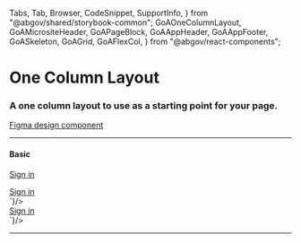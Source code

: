   Tabs,
  Tab,
  Browser,
  CodeSnippet,
  SupportInfo,
} from "@abgov/shared/storybook-common";
  GoAOneColumnLayout,
  GoAMicrositeHeader,
  GoAPageBlock,
  GoAAppHeader,
  GoAAppFooter,
  GoASkeleton,
  GoAGrid,
  GoAFlexCol,
} from "@abgov/react-components";

<Meta title="Layouts/One Column" />

# One Column Layout

### A one column layout to use as a starting point for your page.

[Figma design component](https://www.figma.com/file/ylmHeuDMfxnDBnP1VaQYz8/%E2%9D%96-Styles-and-Content-%7C-DDI?node-id=3787%3A103173)

---

#### Basic

<Story name="Basic">
  <Browser>
    <GoAOneColumnLayout>
      <section slot="header">
        <GoAMicrositeHeader type="alpha" version="UAT" />
        <GoAAppHeader url="/" heading="Design System">
          <a href="/login">Sign in</a>
        </GoAAppHeader>
      </section>
      <GoAPageBlock width="704px">
        <p>
          <GoASkeleton type="header" size={4} />
          <GoASkeleton type="lines" size={1} />
        </p>
        <p>
          <GoASkeleton type="header" size={4} />
          <GoASkeleton type="lines" size={1} />
        </p>
        <GoAGrid>
          <GoASkeleton type="card" size={2} />
          <GoASkeleton type="card" size={2} />
        </GoAGrid>
      </GoAPageBlock>
      <section slot="footer">
        <GoAAppFooter />
      </section>
    </GoAOneColumnLayout>
  </Browser>
</Story>

<Tabs>
  <Tab label="Web Component" hidden={true}>
    <CodeSnippet lang="html" code={`
      <goa-one-column-layout>
        <section slot="header">
          <goa-microsite-header type="alpha" version="UAT" />
          <goa-app-header url="/" heading="Design System">
            <a href="/login">Sign in</a>
          </goa-app-header>
        </section>
        <goa-page-block width="704px">
          <!-- Insert custom content here -->
        </goa-page-block>
        <section slot="footer">
          <goa-app-footer />
        </section>
      </goa-one-column-layout>
    `}/>
  </Tab>
  <Tab label="Angular">
    <CodeSnippet lang="html" code={`
      <goa-one-column-layout>
        <section slot="header">
          <goa-microsite-header type="alpha" version="UAT" />
          <goa-app-header url="/" heading="Design System">
            <a href="/login">Sign in</a>
          </goa-app-header>
        </section>
        <goa-page-block width="704px">
          <!-- Insert custom content here -->
        </goa-page-block>
        <section slot="footer">
          <goa-app-footer />
        </section>
      </goa-one-column-layout>
    `}/>
  </Tab>
  <Tab label="React">
    <CodeSnippet lang="tsx" code={`
      <GoAOneColumnLayout>
        <section slot="header">
          <GoAMicrositeHeader type="alpha" version="UAT" />
          <GoAAppHeader url="/" heading="Design System">
            <a href="/login">Sign in</a>
          </GoAAppHeader>
        </section>
        <GoAPageBlock width="704px">
          <!-- Insert custom content here -->
        </GoAPageBlock>
        <section slot="footer">
          <GoAAppFooter />
        </section>
      </GoAOneColumnLayout>
    `}/>
  </Tab>
</Tabs>

---

<SupportInfo />
